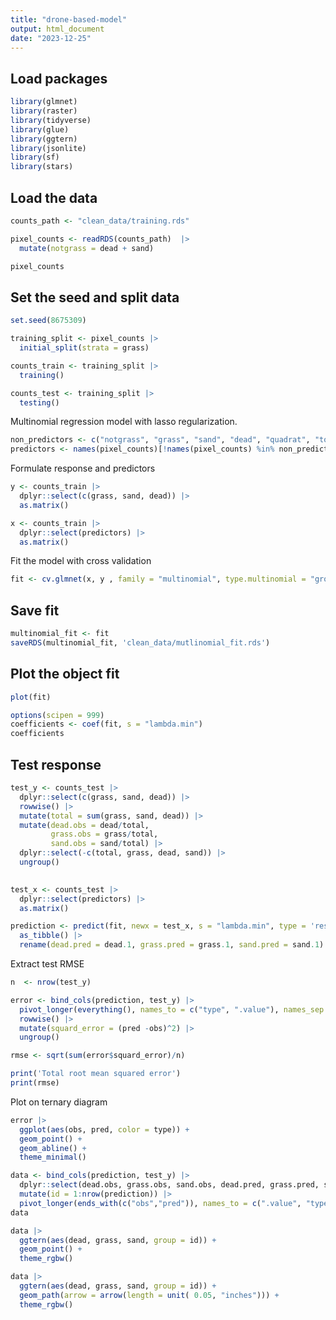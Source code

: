 ```yaml
---
title: "drone-based-model"
output: html_document
date: "2023-12-25"
---
```


## Load packages

```r
library(glmnet)
library(raster)
library(tidyverse)
library(glue)
library(ggtern)
library(jsonlite)
library(sf)
library(stars)
```


## Load the data

```r
counts_path <- "clean_data/training.rds"

pixel_counts <- readRDS(counts_path)  |>
  mutate(notgrass = dead + sand)

pixel_counts
```


## Set the seed and split data

```r
set.seed(8675309)

training_split <- pixel_counts |> 
  initial_split(strata = grass)

counts_train <- training_split |>
  training()

counts_test <- training_split |>
  testing()
```


Multinomial regression model with lasso regularization.

```r
non_predictors <- c("notgrass", "grass", "sand", "dead", "quadrat", "total", "quad_num","quad_quad")
predictors <- names(pixel_counts)[!names(pixel_counts) %in% non_predictors]
```


Formulate response and predictors

```r
y <- counts_train |>
  dplyr::select(c(grass, sand, dead)) |>
  as.matrix()

x <- counts_train |>
  dplyr::select(predictors) |>
  as.matrix()
```


Fit the model with cross validation

```r
fit <- cv.glmnet(x, y , family = "multinomial", type.multinomial = "grouped")
```

## Save fit

```r
multinomial_fit <- fit
saveRDS(multinomial_fit, 'clean_data/mutlinomial_fit.rds')
```


## Plot the object fit 

```r
plot(fit)
```

```r
options(scipen = 999)
coefficients <- coef(fit, s = "lambda.min")
coefficients
```

## Test response

```r
test_y <- counts_test |>
  dplyr::select(c(grass, sand, dead)) |>
  rowwise() |>
  mutate(total = sum(grass, sand, dead)) |>
  mutate(dead.obs = dead/total,
         grass.obs = grass/total,
         sand.obs = sand/total) |>
  dplyr::select(-c(total, grass, dead, sand)) |>
  ungroup()
  

test_x <- counts_test |>
  dplyr::select(predictors) |>
  as.matrix()

prediction <- predict(fit, newx = test_x, s = "lambda.min", type = 'response') |>
  as_tibble() |>
  rename(dead.pred = dead.1, grass.pred = grass.1, sand.pred = sand.1)
```

Extract test RMSE

```r
n  <- nrow(test_y)

error <- bind_cols(prediction, test_y) |>
  pivot_longer(everything(), names_to = c("type", ".value"), names_sep = "\\.") |>
  rowwise() |>
  mutate(squard_error = (pred -obs)^2) |>
  ungroup()

rmse <- sqrt(sum(error$squard_error)/n)

print('Total root mean squared error')
print(rmse)
```


Plot on ternary diagram

```r
error |> 
  ggplot(aes(obs, pred, color = type)) +
  geom_point() +
  geom_abline() +
  theme_minimal()
```


```r
data <- bind_cols(prediction, test_y) |>
  dplyr::select(dead.obs, grass.obs, sand.obs, dead.pred, grass.pred, sand.pred) |>
  mutate(id = 1:nrow(prediction)) |>
  pivot_longer(ends_with(c("obs","pred")), names_to = c(".value", "type"), names_sep = "\\.") 
data
```

```r
data |>
  ggtern(aes(dead, grass, sand, group = id)) +
  geom_point() +
  theme_rgbw()
```

```r
data |>
  ggtern(aes(dead, grass, sand, group = id)) +
  geom_path(arrow = arrow(length = unit( 0.05, "inches"))) +
  theme_rgbw()
```

